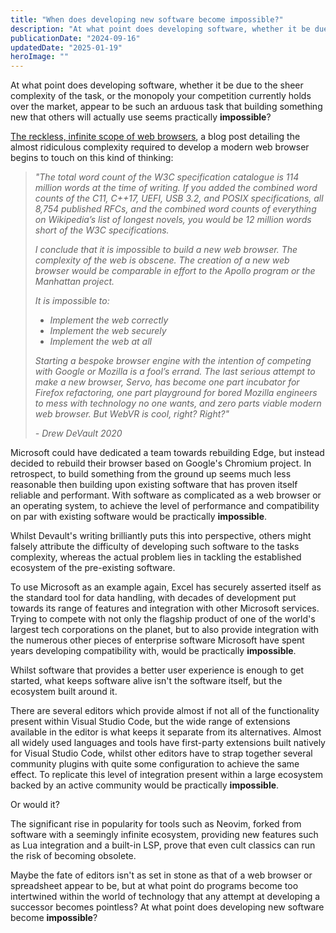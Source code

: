 ```yaml
---
title: "When does developing new software become impossible?"
description: "At what point does developing software, whether it be due to the sheer complexity of the task, or the monopoly your competition currently holds over the market, appear to be such an arduous task that building something new that others will actually use seems practically impossible?"
publicationDate: "2024-09-16"
updatedDate: "2025-01-19"
heroImage: ""
---
```


At what point does developing software, whether it be due to the sheer complexity of the task, or the monopoly your competition currently holds over the market, appear to be such an arduous task that building something new that others will actually use seems practically **impossible**?

[The reckless, infinite scope of web browsers](https://drewdevault.com/2020/03/18/Reckless-limitless-scope.html), a blog post detailing the almost ridiculous complexity required to develop a modern web browser begins to touch on this kind of thinking:

<em><blockquote>
"The total word count of the W3C specification catalogue is 114 million words at the time of writing. If you added the combined word counts of the C11, C++17, UEFI, USB 3.2, and POSIX specifications, all 8,754 published RFCs, and the combined word counts of everything on Wikipedia’s list of longest novels, you would be 12 million words short of the W3C specifications.

I conclude that it is impossible to build a new web browser. The complexity of the web is obscene. The creation of a new web browser would be comparable in effort to the Apollo program or the Manhattan project.

It is impossible to:

- Implement the web correctly
- Implement the web securely
- Implement the web at all

Starting a bespoke browser engine with the intention of competing with Google or Mozilla is a fool’s errand. The last serious attempt to make a new browser, Servo, has become one part incubator for Firefox refactoring, one part playground for bored Mozilla engineers to mess with technology no one wants, and zero parts viable modern web browser. But WebVR is cool, right? Right?"

\- Drew DeVault 2020

</blockquote></em>

Microsoft could have dedicated a team towards rebuilding Edge, but instead decided to rebuild their browser based on Google's Chromium project. In retrospect, to build something from the ground up seems much less reasonable then building upon existing software that has proven itself reliable and performant. With software as complicated as a web browser or an operating system, to achieve the level of performance and compatibility on par with existing software would be practically **impossible**.

Whilst Devault's writing brilliantly puts this into perspective, others might falsely attribute the difficulty of developing such software to the tasks complexity, whereas the actual problem lies in tackling the established ecosystem of the pre-existing software.

To use Microsoft as an example again, Excel has securely asserted itself as the standard tool for data handling, with decades of development put towards its range of features and integration with other Microsoft services. Trying to compete with not only the flagship product of one of the world's largest tech corporations on the planet, but to also provide integration with the numerous other pieces of enterprise software Microsoft have spent years developing compatibility with, would be practically **impossible**.

Whilst software that provides a better user experience is enough to get started, what keeps software alive isn't the software itself, but the ecosystem built around it.

There are several editors which provide almost if not all of the functionality present within Visual Studio Code, but the wide range of extensions available in the editor is what keeps it separate from its alternatives. Almost all widely used languages and tools have first-party extensions built natively for Visual Studio Code, whilst other editors have to strap together several community plugins with quite some configuration to achieve the same effect. To replicate this level of integration present within a large ecosystem backed by an active community would be practically **impossible**.

Or would it?

The significant rise in popularity for tools such as Neovim, forked from software with a seemingly infinite ecosystem, providing new features such as Lua integration and a built-in LSP, prove that even cult classics can run the risk of becoming obsolete.

Maybe the fate of editors isn't as set in stone as that of a web browser or spreadsheet appear to be, but at what point do programs become too intertwined within the world of technology that any attempt at developing a successor becomes pointless? At what point does developing new software become **impossible**?
